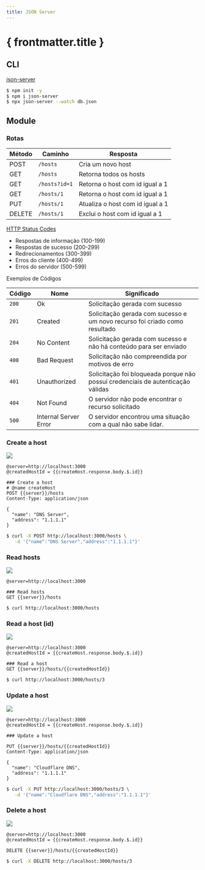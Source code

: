 ```yaml
---
title: JSON Server
---
```



# { frontmatter.title }

## CLI

<CodePreview src="/codes/package/json-server/db.json" />

[json-server](https://www.npmjs.com/package/json-server)

```bash
$ npm init -y
$ npm i json-server
$ npx json-server --watch db.json
```


## Module

<CodeTree src="/codes/package/json-server/" />

<CodePreview src="/codes/package/json-server/package.json" />

<CodePreview src="/codes/package/json-server/src/server.js" />

### Rotas

| Método | Caminho       | Resposta                         |
| ------ | ------------- | -------------------------------- |
| POST   | `/hosts`      | Cria um novo host                |
| GET    | `/hosts`      | Retorna todos os hosts           |
| GET    | `/hosts?id=1` | Retorna o host com id igual a 1  |
| GET    | `/hosts/1`    | Retorna o host com id igual a 1  |
| PUT    | `/hosts/1`    | Atualiza o host com id igual a 1 |
| DELETE | `/hosts/1`    | Exclui o host com id igual a 1   |

[HTTP Status Codes](https://developer.mozilla.org/en-US/docs/Web/HTTP/Status)
  - Respostas de informação (100-199)
  - Respostas de sucesso (200-299)
  - Redirecionamentos (300-399)
  - Erros do cliente (400-499)
  - Erros do servidor (500-599)

Exemplos de Códigos

| Código | Nome                  | Significado                                                                     |
| ------ | --------------------- | ------------------------------------------------------------------------------- |
| `200`  | Ok                    | Solicitação gerada com sucesso                                                  |
| `201`  | Created               | Solicitação gerada com sucesso e um novo recurso foi criado como resultado      |
| `204`  | No Content            | Solicitação gerada com sucesso e não há conteúdo para ser enviado               |
| `400`  | Bad Request           | Solicitação não compreendida por motivos de erro                                |
| `401`  | Unauthorized          | Solicitação foi bloqueada porque não possui credenciais de autenticação válidas |
| `404`  | Not Found             | O servidor não pode encontrar o recurso solicitado                              |
| `500`  | Internal Server Error | O servidor encontrou uma situação com a qual não sabe lidar.                    |

### Create a host

![](/dw/imgs/api/rest/host-api-post.png)

```http
@server=http://localhost:3000
@createdHostId = {{createHost.response.body.$.id}}

### Create a host
# @name createHost
POST {{server}}/hosts
Content-Type: application/json

{
  "name": "DNS Server",
  "address": "1.1.1.1"
}
```

```bash
$ curl -X POST http://localhost:3000/hosts \
   -d '{"name":"DNS Server","address":"1.1.1.1"}'
```

### Read hosts

![](/dw/imgs/api/rest/host-api-get.png)

```http
@server=http://localhost:3000

### Read hosts
GET {{server}}/hosts
```

```bash
$ curl http://localhost:3000/hosts
```

### Read a host (id)

![](/dw/imgs/api/rest/host-api-get-filter.png)

```http
@server=http://localhost:3000
@createdHostId = {{createHost.response.body.$.id}}

### Read a host
GET {{server}}/hosts/{{createdHostId}}
```

```bash
$ curl http://localhost:3000/hosts/3
```

### Update a host

![](/dw/imgs/api/rest/host-api-put.png)

```http
@server=http://localhost:3000
@createdHostId = {{createHost.response.body.$.id}}

### Update a host

PUT {{server}}/hosts/{{createdHostId}}
Content-Type: application/json

{
  "name": "Cloudflare DNS",
  "address": "1.1.1.1"
}
```

```bash
$ curl -X PUT http://localhost:3000/hosts/3 \
   -d '{"name":"Cloudflare DNS","address":"1.1.1.1"}'
```

### Delete a host

![](/dw/imgs/api/rest/host-api-delete.png)

```http
@server=http://localhost:3000
@createdHostId = {{createHost.response.body.$.id}}

DELETE {{server}}/hosts/{{createdHostId}}
```

```bash
$ curl -X DELETE http://localhost:3000/hosts/3
```

